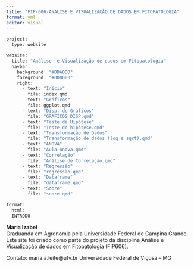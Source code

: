 ```yaml
---
title: "FIP-606-ANALISE E VISUALIZAÇÃO DE DADOS EM FITOPATOLOGIA"
format: yml
editor: visual
---
```


```r
project:
  type: website

website:
  title: "Análise  e Visualização de dados em Fitopatologia"
  navbar:
    background: "#DDA0DD"
    foreground: "#000000"
    right:
      - text: "Início"
        file: index.qmd
      - text: "Gráficos"
        file: ggplot.qmd
      - text: "Disp. de Gráficos"
        file: "GRAFICOS DISP.qmd"
      - text: "Teste de Hipótese"
        file: "Teste de hipótese.qmd"
      - text: "Transformação de Dados"
        file: "Transformação de dados (log e sqrt).qmd"
      - text: "ANOVA"
        file: "Aula Anova.qmd"
      - text: "Correlação"
        file: "Análise de Correlação.qmd"
      - text: "Regressão"
        file: "regressão.qmd"
      - text: "Dataframe"
        file: "dataframe.qmd"
      - text: "Sobre"
        file: "sobre.qmd"

format:
  html:
  INTRODU
```

**Maria Izabel**\
Graduanda em Agronomia pela Universidade Federal de Campina Grande. Este site foi criado como parte do projeto da disciplina Análise e Visualização de dados em Fitopatologia (FIP606).

Contato: maria.a.leite\@ufv.br Universidade Federal de Viçosa – MG

